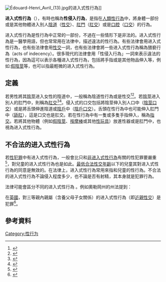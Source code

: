 {{not|性侵}}
<!--{{refimprove|date=September 2011}}-->
[[Image:Édouard-Henri_Avril_(13).jpg|thumb]]的进入式性行為]]

'''进入式性行為'''（'''{{lang-en|Sexual penetration}}'''），有時也稱為'''性侵入行為'''，是指在[[人類性行為|人類性行為]]中，將身體一部份或是其他物體进入別人[[陰道|陰道]]（[[性交|性交]]）、[[肛門|肛門]]（[[肛交|肛交]]）或是[[口腔|口腔]]（[[口交|口交]]）的行為。

进入式性行為是性行為中正常的一部份，不過在一些情形下是非法的。进入式性行為是一醫學用語，但也常常用在法律中，描述違法的性行為。有些法律會用进入式性行為，也有些法律會用[[性交|性交]]一詞，也有些法律會將一些进入式性行為稱為猥褻行為（acts of indecency）。很多現代的法律會用「性侵入行為」一詞來表示違法的性行為，因為這可以表示各種进入式性行為，包括將手指或是其他物品伸入等，例如:[[假陰莖|假陰莖]]等，也可以指最輕微的进入式性行為。

==定義==
若男性將其[[陰莖|陰莖]]进入女性的陰道中，一般稱為陰道性行為或是性交<ref name="Starr">{{cite book|title=Human Biology|isbn =0495561819|publisher=Cengage Learning|year=2008|page=314|accessdate=April 30, 2013|url=https://books.google.com/?id=09reWGhFDqUC&pg=PA314|author=Cecie Starr, Beverly McMillan}}</ref><ref name="Collins">{{cite web|title=Sexual intercourse|publisher=''Collins English Dictionary''|accessdate=September 5, 2012|url=http://www.collinsdictionary.com/dictionary/english/sexual-intercourse|archive-date=2012-06-19|archive-url=https://web.archive.org/web/20120619055305/http://www.collinsdictionary.com/dictionary/english/sexual-intercourse|dead-url=no}}</ref>。若[[陰莖|陰莖]]进入別人的肛門中，則稱為[[肛交|肛交]]<ref name="Answer">{{cite book |title=The Orgasm Answer Guide|isbn = 978-0-8018-9396-4|publisher=Johns Hopkins University Press|year=2009|pages=108–109|accessdate=November 6, 2011|url=https://books.google.com/?id=Kkts3AX9QVAC&pg=PA108|author1 = Barry R. Komisaruk|author2 = Beverly Whipple|author3 = Sara Nasserzadeh|author4 = Carlos Beyer-Flores}}</ref><ref name="Carroll">{{cite book|author =Janell L. Carroll|title =Sexuality Now: Embracing Diversity|isbn = 978-0-495-60274-3|publisher=Cengage Learning|year=2009|pages=270–271|accessdate=December 19, 2010|url=https://books.google.com/?id=5f8mQx7ULs4C&pg=PA271}}</ref>。侵入式的口交包括將陰莖伸入別人口中（[[陰莖口交|陰莖口交]]）或是將舌頭伸進陰道或[[陰戶|陰戶]]中（[[陰戶口交|陰戶口交]]）。舌頭在性行為中也可能伸入肛門中（[[舔肛|舔肛]]），這是口交也是肛交。若在性行為中有一隻或多隻手指伸入，稱為[[指交|指交]]。若將其他物體（例如[[假陰莖|假陰莖]]、[[按摩棒_(性玩具)|按摩棒]]或其他[[性玩具|性玩具]]）放進性器或是肛門中，也視為进入式性行為。

==不合法的进入式性行為==
若[[性犯罪|性犯罪]]中有进入式性行為，一般會比只和[[非插入式性行為|非进入式性行為]]有關的性犯罪要嚴重<ref>{{Cite web|title=Sexual Assault by Penetration: Sexual offences: Sentencing Manual: Legal Guidance|url=http://www.cps.gov.uk/legal/s_to_u/sentencing_manual/sexual_assult_by_penetration/|access-date=2022-02-09|publisher=The Crown Prosecution Service|archive-url=https://web.archive.org/web/20131115152923/http://www.cps.gov.uk/legal/s_to_u/sentencing_manual/sexual_assult_by_penetration/|archive-date=2013-11-15}}</ref>，對兒童的进入式性行為也是如此。[[最低合法性交年齡|最低合法性交年齡]]以下的兒童其對进入式性行為的同意是無效的。在法律上，进入式性行為常用來指和兒童的性行為。不合法的进入式性行為不論侵入程度多少，也不論是否有射精，其本身就是犯罪行為。

法律可能會區分不同的进入式性行為<!---as part of the offense-->。例如奧勒岡州的州法提到：

{{quote|"第一級的非法性侵入行為是符合以下條件的{{le|重罪|Felony}}：犯罪者用舌頭及陰莖以外的物體插入陰道、肛門或是其他人的陰莖，且被害人被強迫、或未滿十二歲、或是因為心智障擬、心智未成熟或是身體問題，無能力表示同意|[http://www.oregoncrimes.com/sexcrimes.htm 第一級的非法性侵入行為], Oregon Statutes § 163.411}}

在[[英國|英國]]，對三等親內親屬（含養父母子女關係）的进入式性行為（即[[近親性交|近親性交]]）是犯罪<ref>{{Cite web|title=Sexual Offences Act 2003|url=http://www.legislation.gov.uk/ukpga/2003/42/part/1/crossheading/sex-with-an-adult-relative|access-date=2022-02-09|language=en|archive-url=https://web.archive.org/web/20150330154115/http://www.legislation.gov.uk/ukpga/2003/42/part/1/crossheading/sex-with-an-adult-relative|archive-date=2015-03-30}}</ref>。

==參考資料==
{{reflist}}

{{sex}}

[[Category:性行为|Category:性行为]]